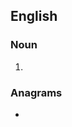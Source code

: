 {{also|fuck ups|fuck-ups}}
==English==

===Noun===
{{head|en|noun plural form}}

# {{plural of|fuckup|lang=en}}

===Anagrams===
* {{anagrams|en|fucks up}}